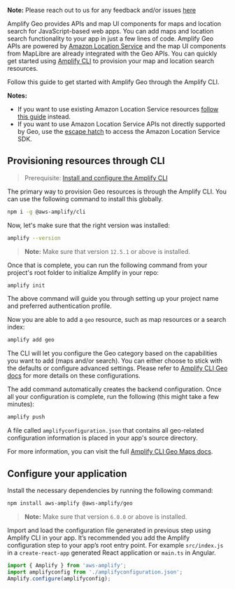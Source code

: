<Callout>

**Note:** Please reach out to us for any feedback and/or issues [here](https://github.com/aws-amplify/amplify-js/issues)
</Callout>

Amplify Geo provides APIs and map UI components for maps and location search for JavaScript-based web apps. You can add maps and location search functionality to your app in just a few lines of code. Amplify Geo APIs are powered by [Amazon Location Service](https://aws.amazon.com/location/) and the map UI components from MapLibre are already integrated with the Geo APIs. You can quickly get started using [Amplify CLI](/[platform]/build-a-backend/more-features/geo/configure-maps/) to provision your map and location search resources.

Follow this guide to get started with Amplify Geo through the Amplify CLI.

**Notes:** 
- If you want to use existing Amazon Location Service resources [follow this guide](/[platform]/build-a-backend/more-features/geo/existing-resources/) instead.
- If you want to use Amazon Location Service APIs not directly supported by Geo, use the [escape hatch](/[platform]/build-a-backend/more-features/geo/amazon-location-sdk/) to access the Amazon Location Service SDK.

## Provisioning resources through CLI

> Prerequisite: [Install and configure the Amplify CLI](/[platform]/tools/cli/start/set-up-cli/)

The primary way to provision Geo resources is through the Amplify CLI. You can use the following command to install this globally.

```sh
npm i -g @aws-amplify/cli
```

Now, let's make sure that the right version was installed:

```sh
amplify --version
```

> **Note:** Make sure that version `12.5.1` or above is installed.

Once that is complete, you can run the following command from your project's root folder to initialize Amplify in your repo:

```sh
amplify init
```

The above command will guide you through setting up your project name and preferred authentication profile.

Now you are able to add a `geo` resource, such as map resources or a search index:

```sh
amplify add geo
```

The CLI will let you configure the Geo category based on the capabilities you want to add (maps and/or search). You can either choose to stick with the defaults or configure advanced settings. Please refer to [Amplify CLI Geo docs](/[platform]/build-a-backend/more-features/geo/configure-maps/) for more details on these configurations.

The add command automatically creates the backend configuration. Once all your configuration is complete, run the following (this might take a few minutes):

```sh
amplify push
```

A file called `amplifyconfiguration.json` that contains all geo-related configuration information is placed in your app's source directory.

For more information, you can visit the full [Amplify CLI Geo Maps docs](/[platform]/build-a-backend/more-features/geo/configure-maps/).

## Configure your application

Install the necessary dependencies by running the following command:

```sh
npm install aws-amplify @aws-amplify/geo
```

> **Note:** Make sure that version `6.0.0` or above is installed.

Import and load the configuration file generated in previous step using Amplify CLI in your app. It’s recommended you add the Amplify configuration step to your app’s root entry point. For example `src/index.js` in a `create-react-app` generated React application or `main.ts` in Angular.

```javascript
import { Amplify } from 'aws-amplify';
import amplifyconfig from './amplifyconfiguration.json';
Amplify.configure(amplifyconfig);
```
